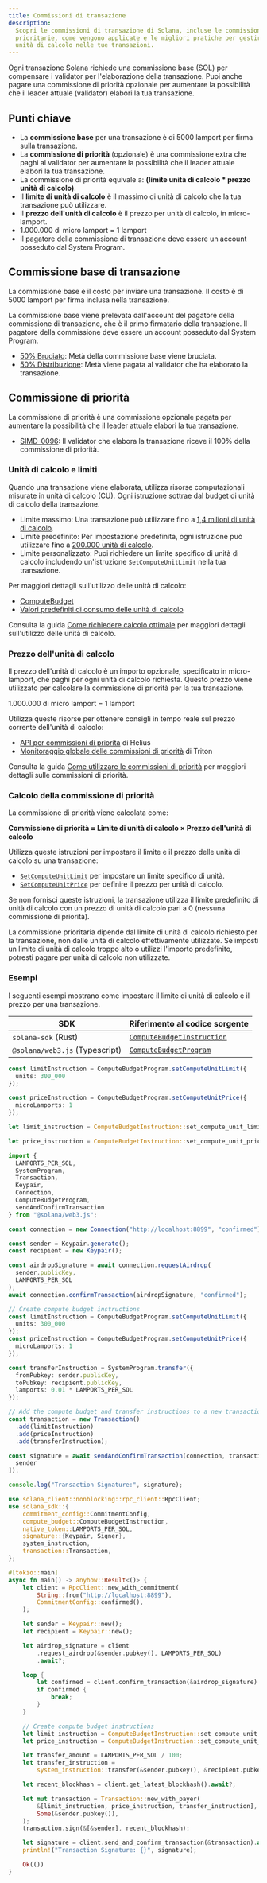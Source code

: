 ```yaml
---
title: Commissioni di transazione
description:
  Scopri le commissioni di transazione di Solana, incluse le commissioni base e
  prioritarie, come vengono applicate e le migliori pratiche per gestire le
  unità di calcolo nelle tue transazioni.
---
```


Ogni transazione Solana richiede una commissione base (SOL) per compensare i
validator per l'elaborazione della transazione. Puoi anche pagare una
commissione di priorità opzionale per aumentare la possibilità che il leader
attuale (validator) elabori la tua transazione.

## Punti chiave

- La **commissione base** per una transazione è di 5000 lamport per firma sulla
  transazione.
- La **commissione di priorità** (opzionale) è una commissione extra che paghi
  al validator per aumentare la possibilità che il leader attuale elabori la tua
  transazione.
- La commissione di priorità equivale a: **(limite unità di calcolo \* prezzo
  unità di calcolo)**.
- Il **limite di unità di calcolo** è il massimo di unità di calcolo che la tua
  transazione può utilizzare.
- Il **prezzo dell'unità di calcolo** è il prezzo per unità di calcolo, in
  micro-lamport.
- 1.000.000 di micro lamport = 1 lamport
- Il pagatore della commissione di transazione deve essere un account posseduto
  dal System Program.

## Commissione base di transazione

La commissione base è il costo per inviare una transazione. Il costo è di 5000
lamport per firma inclusa nella transazione.

La commissione base viene prelevata dall'account del pagatore della commissione
di transazione, che è il primo firmatario della transazione. Il pagatore della
commissione deve essere un account posseduto dal System Program.

- [50% Bruciato](https://github.com/anza-xyz/agave/blob/v2.1.13/sdk/fee-calculator/src/lib.rs#L70):
  Metà della commissione base viene bruciata.
- [50% Distribuzione](https://github.com/anza-xyz/agave/blob/e621336acad4f5d6e5b860eaa1b074b01c99253c/runtime/src/bank/fee_distribution.rs#L58-L62):
  Metà viene pagata al validator che ha elaborato la transazione.

## Commissione di priorità

La commissione di priorità è una commissione opzionale pagata per aumentare la
possibilità che il leader attuale elabori la tua transazione.

- [SIMD-0096](https://github.com/solana-foundation/solana-improvement-documents/blob/main/proposals/0096-reward-collected-priority-fee-in-entirety.md):
  Il validator che elabora la transazione riceve il 100% della commissione di
  priorità.

### Unità di calcolo e limiti

Quando una transazione viene elaborata, utilizza risorse computazionali misurate
in unità di calcolo (CU). Ogni istruzione sottrae dal budget di unità di calcolo
della transazione.

- Limite massimo: Una transazione può utilizzare fino a
  [1,4 milioni di unità di calcolo](https://github.com/anza-xyz/agave/blob/v2.1.13/compute-budget/src/compute_budget_limits.rs#L14).
- Limite predefinito: Per impostazione predefinita, ogni istruzione può
  utilizzare fino a
  [200.000 unità di calcolo](https://github.com/anza-xyz/agave/blob/v2.1.13/compute-budget/src/compute_budget_limits.rs#L10).
- Limite personalizzato: Puoi richiedere un limite specifico di unità di calcolo
  includendo un'istruzione `SetComputeUnitLimit` nella tua transazione.

Per maggiori dettagli sull'utilizzo delle unità di calcolo:

- [ComputeBudget](https://github.com/anza-xyz/agave/blob/v2.1.13/compute-budget/src/compute_budget.rs#L22-L130)
- [Valori predefiniti di consumo delle unità di calcolo](https://github.com/anza-xyz/agave/blob/v2.1.13/compute-budget/src/compute_budget.rs#L149-L197)

Consulta la guida
[Come richiedere calcolo ottimale](/developers/guides/advanced/how-to-request-optimal-compute)
per maggiori dettagli sull'utilizzo delle unità di calcolo.

### Prezzo dell'unità di calcolo

Il prezzo dell'unità di calcolo è un importo opzionale, specificato in
micro-lamport, che paghi per ogni unità di calcolo richiesta. Questo prezzo
viene utilizzato per calcolare la commissione di priorità per la tua
transazione.

<Callout>1.000.000 di micro lamport = 1 lamport</Callout>

Utilizza queste risorse per ottenere consigli in tempo reale sul prezzo corrente
dell'unità di calcolo:

- [API per commissioni di priorità](https://docs.helius.dev/solana-apis/priority-fee-api)
  di Helius
- [Monitoraggio globale delle commissioni di priorità](https://triton.one/solana-prioritization-fees/)
  di Triton

Consulta la guida
[Come utilizzare le commissioni di priorità](/developers/guides/advanced/how-to-use-priority-fees)
per maggiori dettagli sulle commissioni di priorità.

### Calcolo della commissione di priorità

La commissione di priorità viene calcolata come:

**Commissione di priorità = Limite di unità di calcolo × Prezzo dell'unità di
calcolo**

Utilizza queste istruzioni per impostare il limite e il prezzo delle unità di
calcolo su una transazione:

- [`SetComputeUnitLimit`](https://github.com/anza-xyz/agave/blob/v2.1.13/sdk/src/compute_budget.rs#L42-L44)
  per impostare un limite specifico di unità.
- [`SetComputeUnitPrice`](https://github.com/anza-xyz/agave/blob/v2.1.13/sdk/src/compute_budget.rs#L48-L50)
  per definire il prezzo per unità di calcolo.

<Callout>

Se non fornisci queste istruzioni, la transazione utilizza il limite predefinito
di unità di calcolo con un prezzo di unità di calcolo pari a 0 (nessuna
commissione di priorità).

La commissione prioritaria dipende dal limite di unità di calcolo richiesto per
la transazione, non dalle unità di calcolo effettivamente utilizzate. Se imposti
un limite di unità di calcolo troppo alto o utilizzi l'importo predefinito,
potresti pagare per unità di calcolo non utilizzate.

</Callout>

### Esempi

I seguenti esempi mostrano come impostare il limite di unità di calcolo e il
prezzo per una transazione.

| SDK                            | Riferimento al codice sorgente                                                                                                 |
| ------------------------------ | ------------------------------------------------------------------------------------------------------------------------------ |
| `solana-sdk` (Rust)            | [`ComputeBudgetInstruction`](https://github.com/anza-xyz/agave/blob/v2.1.13/sdk/src/compute_budget.rs#L17-L31)                 |
| `@solana/web3.js` (Typescript) | [`ComputeBudgetProgram`](https://github.com/solana-foundation/solana-web3.js/blob/v1.98.0/src/programs/compute-budget.ts#L218) |

<CodeTabs storage="compute-budget">

```ts !! title="Typescript"
const limitInstruction = ComputeBudgetProgram.setComputeUnitLimit({
  units: 300_000
});

const priceInstruction = ComputeBudgetProgram.setComputeUnitPrice({
  microLamports: 1
});
```

```rust !! title="Rust"
let limit_instruction = ComputeBudgetInstruction::set_compute_unit_limit(300_000);

let price_instruction = ComputeBudgetInstruction::set_compute_unit_price(1);
```

</CodeTabs>

<CodeTabs storage="compute-budget" flags="r">

```ts !! title="Typescript"
import {
  LAMPORTS_PER_SOL,
  SystemProgram,
  Transaction,
  Keypair,
  Connection,
  ComputeBudgetProgram,
  sendAndConfirmTransaction
} from "@solana/web3.js";

const connection = new Connection("http://localhost:8899", "confirmed");

const sender = Keypair.generate();
const recipient = new Keypair();

const airdropSignature = await connection.requestAirdrop(
  sender.publicKey,
  LAMPORTS_PER_SOL
);
await connection.confirmTransaction(airdropSignature, "confirmed");

// Create compute budget instructions
const limitInstruction = ComputeBudgetProgram.setComputeUnitLimit({
  units: 300_000
});
const priceInstruction = ComputeBudgetProgram.setComputeUnitPrice({
  microLamports: 1
});

const transferInstruction = SystemProgram.transfer({
  fromPubkey: sender.publicKey,
  toPubkey: recipient.publicKey,
  lamports: 0.01 * LAMPORTS_PER_SOL
});

// Add the compute budget and transfer instructions to a new transaction
const transaction = new Transaction()
  .add(limitInstruction)
  .add(priceInstruction)
  .add(transferInstruction);

const signature = await sendAndConfirmTransaction(connection, transaction, [
  sender
]);

console.log("Transaction Signature:", signature);
```

```rust !! title="Rust"
use solana_client::nonblocking::rpc_client::RpcClient;
use solana_sdk::{
    commitment_config::CommitmentConfig,
    compute_budget::ComputeBudgetInstruction,
    native_token::LAMPORTS_PER_SOL,
    signature::{Keypair, Signer},
    system_instruction,
    transaction::Transaction,
};

#[tokio::main]
async fn main() -> anyhow::Result<()> {
    let client = RpcClient::new_with_commitment(
        String::from("http://localhost:8899"),
        CommitmentConfig::confirmed(),
    );

    let sender = Keypair::new();
    let recipient = Keypair::new();

    let airdrop_signature = client
        .request_airdrop(&sender.pubkey(), LAMPORTS_PER_SOL)
        .await?;

    loop {
        let confirmed = client.confirm_transaction(&airdrop_signature).await?;
        if confirmed {
            break;
        }
    }

    // Create compute budget instructions
    let limit_instruction = ComputeBudgetInstruction::set_compute_unit_limit(300_000);
    let price_instruction = ComputeBudgetInstruction::set_compute_unit_price(1);

    let transfer_amount = LAMPORTS_PER_SOL / 100;
    let transfer_instruction =
        system_instruction::transfer(&sender.pubkey(), &recipient.pubkey(), transfer_amount);

    let recent_blockhash = client.get_latest_blockhash().await?;

    let mut transaction = Transaction::new_with_payer(
        &[limit_instruction, price_instruction, transfer_instruction],
        Some(&sender.pubkey()),
    );
    transaction.sign(&[&sender], recent_blockhash);

    let signature = client.send_and_confirm_transaction(&transaction).await?;
    println!("Transaction Signature: {}", signature);

    Ok(())
}
```

</CodeTabs>

